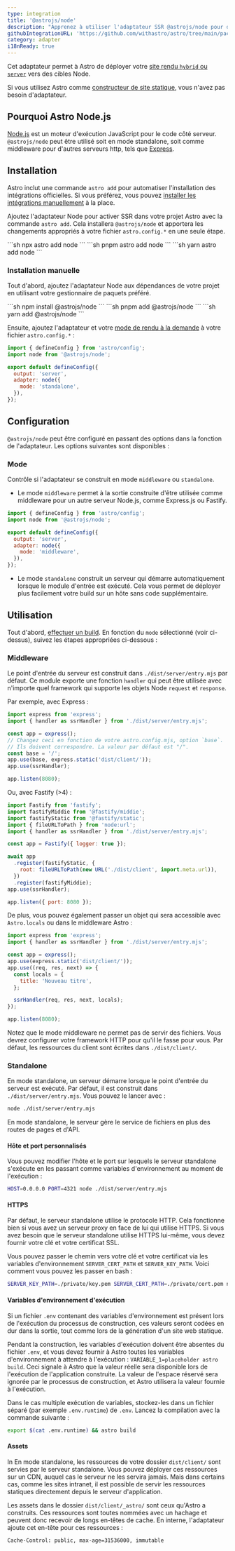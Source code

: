```yaml
---
type: integration
title: '@astrojs/node'
description: "Apprenez à utiliser l'adaptateur SSR @astrojs/node pour déployer votre projet Astro."
githubIntegrationURL: 'https://github.com/withastro/astro/tree/main/packages/integrations/node/'
category: adapter
i18nReady: true
---
```



Cet adaptateur permet à Astro de déployer votre [site rendu `hybrid` ou `server`](/fr/core-concepts/rendering-modes/#rendu-à-la-demande) vers des cibles Node.

Si vous utilisez Astro comme [constructeur de site statique](/fr/core-concepts/rendering-modes/#pré-rendu), vous n'avez pas besoin d'adaptateur.

## Pourquoi Astro Node.js

[Node.js](https://nodejs.org/fr/) est un moteur d'exécution JavaScript pour le code côté serveur. `@astrojs/node` peut être utilisé soit en mode standalone, soit comme middleware pour d'autres serveurs http, tels que [Express](https://expressjs.com/).

## Installation

Astro inclut une commande `astro add` pour automatiser l'installation des intégrations officielles. Si vous préférez, vous pouvez [installer les intégrations manuellement](#installation-manuelle) à la place.

Ajoutez l'adaptateur Node pour activer SSR dans votre projet Astro avec la commande `astro add`.
Cela installera `@astrojs/node` et apportera les changements appropriés à votre fichier `astro.config.*` en une seule étape.

<PackageManagerTabs>
  <Fragment slot="npm">
    ```sh
    npx astro add node
    ```
  </Fragment>
  <Fragment slot="pnpm">
    ```sh
    pnpm astro add node
    ```
  </Fragment>
  <Fragment slot="yarn">
    ```sh
    yarn astro add node
    ```
  </Fragment>
</PackageManagerTabs>

### Installation manuelle

Tout d'abord, ajoutez l'adaptateur Node aux dépendances de votre projet en utilisant votre gestionnaire de paquets préféré.

<PackageManagerTabs>
  <Fragment slot="npm">
    ```sh
    npm install @astrojs/node
    ```
  </Fragment>
  <Fragment slot="pnpm">
    ```sh
    pnpm add @astrojs/node
    ```
  </Fragment>
  <Fragment slot="yarn">
    ```sh
    yarn add @astrojs/node
    ```
  </Fragment>
</PackageManagerTabs>

Ensuite, ajoutez l'adaptateur et votre [mode de rendu à la demande](/fr/core-concepts/rendering-modes/#rendu-à-la-demande) à votre fichier `astro.config.*` :

```js title="astro.config.mjs" ins={2,5-8}
import { defineConfig } from 'astro/config';
import node from '@astrojs/node';

export default defineConfig({
  output: 'server',
  adapter: node({
    mode: 'standalone',
  }),
});
```

## Configuration

`@astrojs/node` peut être configuré en passant des options dans la fonction de l'adaptateur. Les options suivantes sont disponibles :

### Mode

Contrôle si l'adaptateur se construit en mode `middleware` ou `standalone`.

* Le mode `middleware` permet à la sortie construite d'être utilisée comme middleware pour un autre serveur Node.js, comme Express.js ou Fastify.

```js title="astro.config.mjs"
import { defineConfig } from 'astro/config';
import node from '@astrojs/node';

export default defineConfig({
  output: 'server',
  adapter: node({
    mode: 'middleware',
  }),
});
  ```

* Le mode `standalone` construit un serveur qui démarre automatiquement lorsque le module d'entrée est exécuté. Cela vous permet de déployer plus facilement votre build sur un hôte sans code supplémentaire.

## Utilisation

Tout d'abord, [effectuer un build](/fr/guides/deploy/#construire-votre-site-localement). En fonction du `mode` sélectionné (voir ci-dessus), suivez les étapes appropriées ci-dessous :

### Middleware

Le point d'entrée du serveur est construit dans `./dist/server/entry.mjs` par défaut. Ce module exporte une fonction `handler` qui peut être utilisée avec n'importe quel framework qui supporte les objets Node `request` et `response`.

Par exemple, avec Express :

```js title="run-server.mjs"
import express from 'express';
import { handler as ssrHandler } from './dist/server/entry.mjs';

const app = express();
// Changez ceci en fonction de votre astro.config.mjs, option `base`.
// Ils doivent correspondre. La valeur par défaut est "/".
const base = '/';
app.use(base, express.static('dist/client/'));
app.use(ssrHandler);

app.listen(8080);
```

Ou, avec Fastify (>4) :

```js title="run-server.mjs"
import Fastify from 'fastify';
import fastifyMiddie from '@fastify/middie';
import fastifyStatic from '@fastify/static';
import { fileURLToPath } from 'node:url';
import { handler as ssrHandler } from './dist/server/entry.mjs';

const app = Fastify({ logger: true });

await app
  .register(fastifyStatic, {
    root: fileURLToPath(new URL('./dist/client', import.meta.url)),
  })
  .register(fastifyMiddie);
app.use(ssrHandler);

app.listen({ port: 8080 });
```

De plus, vous pouvez également passer un objet qui sera accessible avec `Astro.locals` ou dans le middleware Astro :

```js title="run-server.mjs"
import express from 'express';
import { handler as ssrHandler } from './dist/server/entry.mjs';

const app = express();
app.use(express.static('dist/client/'));
app.use((req, res, next) => {
  const locals = {
    title: 'Nouveau titre',
  };

  ssrHandler(req, res, next, locals);
});

app.listen(8080);
```

Notez que le mode middleware ne permet pas de servir des fichiers. Vous devrez configurer votre framework HTTP pour qu'il le fasse pour vous. Par défaut, les ressources du client sont écrites dans `./dist/client/`.

### Standalone

En mode standalone, un serveur démarre lorsque le point d'entrée du serveur est exécuté. Par défaut, il est construit dans `./dist/server/entry.mjs`. Vous pouvez le lancer avec :

```sh
node ./dist/server/entry.mjs
```

En mode standalone, le serveur gère le service de fichiers en plus des routes de pages et d'API.

#### Hôte et port personnalisés

Vous pouvez modifier l'hôte et le port sur lesquels le serveur standalone s'exécute en les passant comme variables d'environnement au moment de l'exécution :

```sh
HOST=0.0.0.0 PORT=4321 node ./dist/server/entry.mjs
```

#### HTTPS

Par défaut, le serveur standalone utilise le protocole HTTP. Cela fonctionne bien si vous avez un serveur proxy en face de lui qui utilise HTTPS. Si vous avez besoin que le serveur standalone utilise HTTPS lui-même, vous devez fournir votre clé et votre certificat SSL.

Vous pouvez passer le chemin vers votre clé et votre certificat via les variables d'environnement `SERVER_CERT_PATH` et `SERVER_KEY_PATH`. Voici comment vous pouvez les passer en bash :

```bash
SERVER_KEY_PATH=./private/key.pem SERVER_CERT_PATH=./private/cert.pem node ./dist/server/entry.mjs
```

#### Variables d'environnement d'exécution

Si un fichier `.env` contenant des variables d'environnement est présent lors de l'exécution du processus de construction, ces valeurs seront codées en dur dans la sortie, tout comme lors de la génération d'un site web statique.

Pendant la construction, les variables d'exécution doivent être absentes du fichier `.env`, et vous devez fournir à Astro toutes les variables d'environnement à attendre à l'exécution : `VARIABLE_1=placeholder astro build`. Ceci signale à Astro que la valeur réelle sera disponible lors de l'exécution de l'application construite. La valeur de l'espace réservé sera ignorée par le processus de construction, et Astro utilisera la valeur fournie à l'exécution.

Dans le cas multiple exécution de variables, stockez-les dans un fichier séparé (par exemple `.env.runtime`) de `.env`. Lancez la compilation avec la commande suivante :

```sh
export $(cat .env.runtime) && astro build
```

#### Assets

In En mode standalone, les ressources de votre dossier `dist/client/` sont servies par le serveur standalone. Vous pouvez déployer ces ressources sur un CDN, auquel cas le serveur ne les servira jamais. Mais dans certains cas, comme les sites intranet, il est possible de servir les ressources statiques directement depuis le serveur d'application.

Les assets dans le dossier `dist/client/_astro/` sont ceux qu'Astro a construits. Ces ressources sont toutes nommées avec un hachage et peuvent donc recevoir de longs en-têtes de cache. En interne, l'adaptateur ajoute cet en-tête pour ces ressources :

```
Cache-Control: public, max-age=31536000, immutable
```
